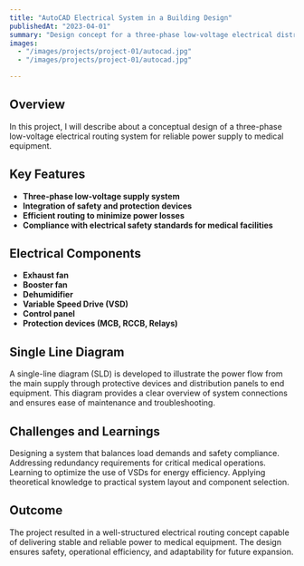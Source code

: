 ---
title: "AutoCAD Electrical System in a Building Design"
publishedAt: "2023-04-01"
summary: "Design concept for a three-phase low-voltage electrical distribution system to supply power to the medical equipment."
images:
  - "/images/projects/project-01/autocad.jpg"
  - "/images/projects/project-01/autocad.jpg"

---

## Overview

In this project, I will describe about a conceptual design of a three-phase low-voltage electrical routing system for reliable power supply to medical equipment.

## Key Features

- **Three-phase low-voltage supply system**
- **Integration of safety and protection devices**
- **Efficient routing to minimize power losses**
- **Compliance with electrical safety standards for medical facilities**

## Electrical Components

- **Exhaust fan**
- **Booster fan**
- **Dehumidifier**
- **Variable Speed Drive (VSD)**
- **Control panel**
- **Protection devices (MCB, RCCB, Relays)**

## Single Line Diagram

A single-line diagram (SLD) is developed to illustrate the power flow from the main supply through protective devices and distribution panels to end equipment. This diagram provides a clear overview of system connections and ensures ease of maintenance and troubleshooting.

## Challenges and Learnings

Designing a system that balances load demands and safety compliance.
Addressing redundancy requirements for critical medical operations.
Learning to optimize the use of VSDs for energy efficiency.
Applying theoretical knowledge to practical system layout and component selection.

## Outcome

The project resulted in a well-structured electrical routing concept capable of delivering stable and reliable power to medical equipment. The design ensures safety, operational efficiency, and adaptability for future expansion.

